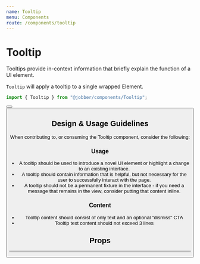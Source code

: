 ```yaml
---
name: Tooltip
menu: Components
route: /components/tooltip
---
```



# Tooltip

<ComponentStatus stage="rc" responsive="yes" accessible="yes" />

Tooltips provide in-context information that briefly explain the function of a UI
element.

`Tooltip` will apply a tooltip to a single wrapped Element.

```ts
import { Tooltip } from "@jobber/components/Tooltip";
```

<Playground>
  <Tooltip message="'tis a button">
    <Button label="Hover On Me" />
  </Tooltip>
  <Tooltip message="'tis also a button">
    <Button label="Hover On Me Too" />
  </Tooltip>
</Playground>

## Design & Usage Guidelines

When contributing to, or consuming the Tooltip component, consider the following:

### Usage
- A tooltip should be used to introduce a novel UI element or highlight a change to an existing interface.
- A tooltip should contain information that is helpful, but not necessary for the user to successfully interact with the page.
- A tooltip should not be a permanent fixture in the interface - if you need a message that remains in the view, consider putting that content inline. 

### Content
- Tooltip content should consist of only text and an optional "dismiss" CTA
- Tooltip text content should not exceed 3 lines

## Props

<Props of={Tooltip} />

---
